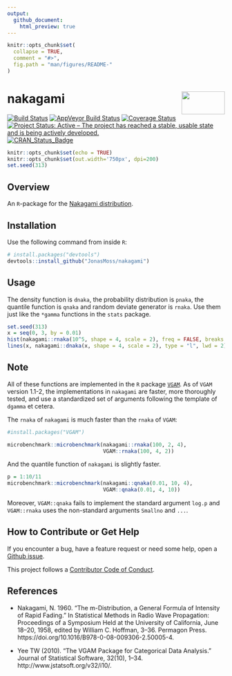 ```yaml
---
output:
  github_document:
    html_preview: true
---
```


<!-- README.md is generated from README.Rmd. Please edit that file -->

```r
knitr::opts_chunk$set(
  collapse = TRUE,
  comment = "#>",
  fig.path = "man/figures/README-"
)
```

# nakagami <img src="man/figures/logo.png" align="right" width="100" height="53.4" />
[![Build Status](https://travis-ci.com/JonasMoss/nakagami.svg?branch=master)](https://travis-ci.com/JonasMoss/nakagami)
[![AppVeyor Build Status](https://ci.appveyor.com/api/projects/status/github/JonasMoss/nakagami?branch=master&svg=true)](https://ci.appveyor.com/project/JonasMoss/nakagami)
[![Coverage Status](https://codecov.io/gh/JonasMoss/nakagami/branch/master/graph/badge.svg)](https://codecov.io/gh/JonasMoss/nakagami?branch=master)
[![Project Status: Active – The project has reached a stable, usable state and is being actively developed.](https://www.repostatus.org/badges/latest/active.svg)](https://www.repostatus.org/#active)
[![CRAN_Status_Badge](https://www.r-pkg.org/badges/version/nakagami)](https://cran.r-project.org/package=nakagami)

```r
knitr::opts_chunk$set(echo = TRUE)
knitr::opts_chunk$set(out.width='750px', dpi=200)
set.seed(313)
```

## Overview
An `R`-package for the [Nakagami distribution](https://en.wikipedia.org/wiki/Nakagami_distribution).

## Installation
Use the following command from inside `R`:
```r
# install.packages("devtools")
devtools::install_github("JonasMoss/nakagami")
```

## Usage

The density function is `dnaka`, the probability distribution is `pnaka`, 
the quantile function is `qnaka` and random deviate generator is `rnaka`. Use
them just like the `*gamma` functions in the `stats` package.

```r
set.seed(313)
x = seq(0, 3, by = 0.01)
hist(nakagami::rnaka(10^5, shape = 4, scale = 2), freq = FALSE, breaks = "FD")
lines(x, nakagami::dnaka(x, shape = 4, scale = 2), type = "l", lwd = 2)

```

## Note

All of these functions are implemented in the `R` package [`VGAM`](https://cran.r-project.org/package=VGAM). As of `VGAM` version 1.1-2, 
the implementations in `nakagami` are faster, more thoroughly tested, and use 
a standardized set of arguments following the template of `dgamma` et cetera.

The `rnaka` of `nakagami` is much faster than the `rnaka` of `VGAM`:
```r
#install.packages("VGAM")

microbenchmark::microbenchmark(nakagami::rnaka(100, 2, 4), 
                               VGAM::rnaka(100, 4, 2))


```

And the quantile function of `nakagami` is slightly faster.
```r
p = 1:10/11
microbenchmark::microbenchmark(nakagami::qnaka(0.01, 10, 4), 
                               VGAM::qnaka(0.01, 4, 10))
```

Moreover, `VGAM::qnaka` fails to implement the standard argument `log.p` and
`VGAM::rnaka` uses the non-standard arguments `Smallno` and `...`.

## How to Contribute or Get Help
If you encounter a bug, have a feature request or need some help, open a [Github issue](https://github.com/JonasMoss/nakagami/issues). 

This project follows a [Contributor Code of Conduct](https://www.contributor-covenant.org/version/1/4/code-of-conduct.html).

## References

* Nakagami, N. 1960. “The m-Distribution, a General Formula of Intensity of Rapid Fading.” In Statistical Methods in Radio Wave Propagation: Proceedings of a Symposium Held at the University of California, June 18–20, 1958, edited by William C. Hoffman, 3–36. Permagon Press. https://doi.org/10.1016/B978-0-08-009306-2.50005-4.

* Yee TW (2010). “The VGAM Package for Categorical Data Analysis.” Journal of Statistical Software, 32(10), 1–34. http://www.jstatsoft.org/v32/i10/.

